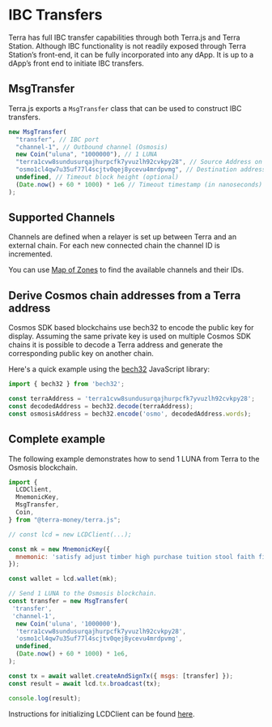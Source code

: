 # IBC Transfers

Terra has full IBC transfer capabilities through both Terra.js and Terra Station. Although IBC functionality is not readily exposed through Terra Station’s front-end, it can be fully incorporated into any dApp. It is up to a dApp’s front end to initiate IBC transfers.

## MsgTransfer

Terra.js exports a `MsgTransfer` class that can be used to construct IBC transfers.

```js
new MsgTransfer(
  "transfer", // IBC port
  "channel-1", // Outbound channel (Osmosis)
  new Coin("uluna", "1000000"), // 1 LUNA
  "terra1cvw8sundusurqajhurpcfk7yvuzlh92cvkpy28", // Source Address on Terra
  "osmo1cl4qw7u35uf77l4scjtv0qej8ycevu4mrdpvmg", // Destination address on Osmosis
  undefined, // Timeout block height (optional)
  (Date.now() + 60 * 1000) * 1e6 // Timeout timestamp (in nanoseconds) relative to the current block timestamp.
);
```

## Supported Channels

Channels are defined when a relayer is set up between Terra and an external chain. For each new connected chain the channel ID is incremented.

You can use [Map of Zones](https://mapofzones.com/zone?period=24&source=phoenix-1&tableOrderBy=success&tableOrderSort=desc&testnet=false) to find the available channels and their IDs.

## Derive Cosmos chain addresses from a Terra address

Cosmos SDK based blockchains use bech32 to encode the public key for display. Assuming the same private key is used on multiple Cosmos SDK chains it is possible to decode a Terra address and generate the corresponding public key on another chain.

Here's a quick example using the [bech32](https://github.com/bitcoinjs/bech32) JavaScript library:

```js
import { bech32 } from 'bech32';

const terraAddress = 'terra1cvw8sundusurqajhurpcfk7yvuzlh92cvkpy28';
const decodedAddress = bech32.decode(terraAddress);
const osmosisAddress = bech32.encode('osmo', decodedAddress.words);
```

## Complete example

The following example demonstrates how to send 1 LUNA from Terra to the Osmosis blockchain.

```js
import {
  LCDClient,
  MnemonicKey,
  MsgTransfer,
  Coin,
} from "@terra-money/terra.js";

// const lcd = new LCDClient(...);

const mk = new MnemonicKey({
  mnemonic: 'satisfy adjust timber high purchase tuition stool faith fine install that you unaware feed domain license impose boss human eager hat rent enjoy dawn',
});

const wallet = lcd.wallet(mk);

// Send 1 LUNA to the Osmosis blockchain.
const transfer = new MsgTransfer(
 'transfer',
 'channel-1',
  new Coin('uluna', '1000000'),
  'terra1cvw8sundusurqajhurpcfk7yvuzlh92cvkpy28',
  'osmo1cl4qw7u35uf77l4scjtv0qej8ycevu4mrdpvmg',
  undefined,
  (Date.now() + 60 * 1000) * 1e6,
);

const tx = await wallet.createAndSignTx({ msgs: [transfer] });
const result = await lcd.tx.broadcast(tx);

console.log(result);
```

Instructions for initializing LCDClient can be found [here](https://docs.terra.money/docs/develop/sdks/terra-js/common-examples.html#configuring-lcdclient).
